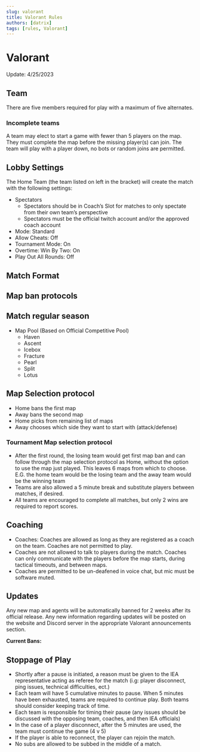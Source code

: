 ```yaml
---
slug: valorant
title: Valorant Rules
authors: [datrix]
tags: [rules, Valorant]
---
```


# Valorant

Update: 4/25/2023

## Team

There are five members required for play with a maximum of five alternates.

### Incomplete teams

A team may elect to start a game with fewer than 5 players on the map. They must complete the map before the missing player(s) can join. The team will play with a player down, no bots or random joins are permitted.

## Lobby Settings

The Home Team (the team listed on left in the bracket) will create the match with the following settings:

* Spectators
  * Spectators should be in Coach’s Slot for matches to only spectate from their own team’s perspective
  * Spectators must be  the official twitch account and/or the approved coach account
* Mode: Standard
* Allow Cheats: Off
* Tournament Mode: On
* Overtime: Win By Two: On
* Play Out All Rounds: Off

## Match Format

## Map ban protocols

## Match regular season

* Map Pool (Based on Official Competitive Pool)
  * Haven
  * Ascent
  * Icebox
  * Fracture
  * Pearl
  * Split
  * Lotus

## Map Selection protocol

* Home bans the first map
* Away bans the second map
* Home picks from remaining list of maps
* Away chooses which side they want to start with (attack/defense)

### Tournament Map selection protocol

* After the first round, the losing team would get first map ban and can follow through the map selection protocol as Home, without the option to use the map just played. This leaves 6 maps from which to choose. E.G. the home team would be the losing team and the away team would be the winning team
* Teams are also allowed a 5 minute break and substitute players between matches, if desired.
* All teams are encouraged to complete all matches, but only 2 wins are required to report scores.

## Coaching

* Coaches: Coaches are allowed as long as they are registered as a coach on the team. Coaches are not permitted to play.
* Coaches are not allowed to talk to players during the match. Coaches can only communicate with the players before the map starts, during tactical timeouts, and between maps.
* Coaches are permitted to be un-deafened in voice chat, but mic must be software muted.

## Updates

Any new map and agents will be automatically banned for 2 weeks after its official release. Any new information regarding updates will be posted on the website and Discord server in the appropriate Valorant announcements section.

**Current Bans:**

## Stoppage of Play

* Shortly after a pause is initiated, a reason must be given to the IEA representative acting as referee for the match (i.g: player disconnect, ping issues, technical difficulties, ect.)
* Each team will have 5 cumulative minutes to pause. When 5 minutes have been exhausted, teams are required to continue play. Both teams should consider keeping track of time.
* Each team is responsible for timing their pause (any issues should be discussed with the opposing team, coaches, and then IEA officials)
* In the case of a player disconnect, after the 5 minutes are used, the team must continue the game (4 v 5)
* If the player is able to reconnect, the player can rejoin the match.
* No subs are allowed to be subbed in the middle of a match.